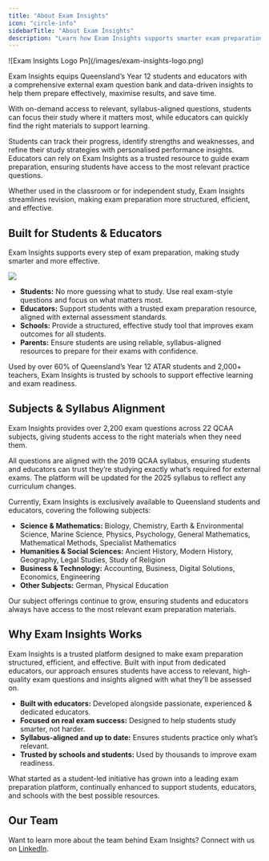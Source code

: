 ```yaml
---
title: "About Exam Insights"
icon: "circle-info"
sidebarTitle: "About Exam Insights"
description: "Learn how Exam Insights supports smarter exam preparation."
---
```


<Frame>
  ![Exam Insights Logo Pn](/images/exam-insights-logo.png)
</Frame>

Exam Insights equips Queensland’s Year 12 students and educators with a comprehensive external exam question bank and data-driven insights to help them prepare effectively, maximise results, and save time.

With on-demand access to relevant, syllabus-aligned questions, students can focus their study where it matters most, while educators can quickly find the right materials to support learning.

Students can track their progress, identify strengths and weaknesses, and refine their study strategies with personalised performance insights. Educators can rely on Exam Insights as a trusted resource to guide exam preparation, ensuring students have access to the most relevant practice questions.

Whether used in the classroom or for independent study, Exam Insights streamlines revision, making exam preparation more structured, efficient, and effective.

## Built for Students & Educators

Exam Insights supports every step of exam preparation, making study smarter and more effective.

![](/images/exam-preparation-challenges.webp)

- **Students:** No more guessing what to study. Use real exam-style questions and focus on what matters most.
- **Educators:** Support students with a trusted exam preparation resource, aligned with external assessment standards.
- **Schools:** Provide a structured, effective study tool that improves exam outcomes for all students.
- **Parents:** Ensure students are using reliable, syllabus-aligned resources to prepare for their exams with confidence.

Used by over 60% of Queensland’s Year 12 ATAR students and 2,000\+ teachers, Exam Insights is trusted by schools to support effective learning and exam readiness.

## Subjects & Syllabus Alignment

Exam Insights provides over 2,200 exam questions across 22 QCAA subjects, giving students access to the right materials when they need them.

All questions are aligned with the 2019 QCAA syllabus, ensuring students and educators can trust they’re studying exactly what’s required for external exams. The platform will be updated for the 2025 syllabus to reflect any curriculum changes.

Currently, Exam Insights is exclusively available to Queensland students and educators, covering the following subjects:

- **Science & Mathematics:** Biology, Chemistry, Earth & Environmental Science, Marine Science, Physics, Psychology, General Mathematics, Mathematical Methods, Specialist Mathematics
- **Humanities & Social Sciences:** Ancient History, Modern History, Geography, Legal Studies, Study of Religion
- **Business & Technology:** Accounting, Business, Digital Solutions, Economics, Engineering
- **Other Subjects:** German, Physical Education

Our subject offerings continue to grow, ensuring students and educators always have access to the most relevant exam preparation materials.

## Why Exam Insights Works

Exam Insights is a trusted platform designed to make exam preparation structured, efficient, and effective. Built with input from dedicated educators, our approach ensures students have access to relevant, high-quality exam questions and insights aligned with what they’ll be assessed on.

- **Built with educators:** Developed alongside passionate, experienced & dedicated educators.
- **Focused on real exam success:** Designed to help students study smarter, not harder.
- **Syllabus-aligned and up to date:** Ensures students practice only what’s relevant.
- **Trusted by schools and students:** Used by thousands to improve exam readiness.

What started as a student-led initiative has grown into a leading exam preparation platform, continually enhanced to support students, educators, and schools with the best possible resources.

## Our Team

Want to learn more about the team behind Exam Insights? Connect with us on [LinkedIn](https://www.linkedin.com/company/exam-insights/).